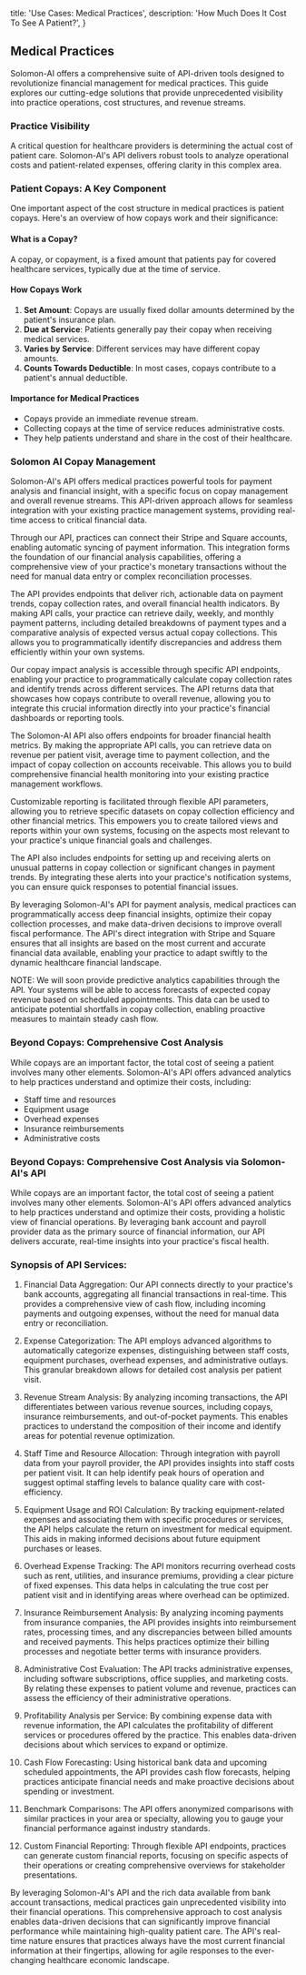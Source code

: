   title: 'Use Cases: Medical Practices',
  description: 'How Much Does It Cost To See A Patient?',
}

## Medical Practices

Solomon-AI offers a comprehensive suite of API-driven tools designed to revolutionize financial management for medical practices. This guide explores our cutting-edge solutions that provide unprecedented visibility into practice operations, cost structures, and revenue streams.

### Practice Visibility

A critical question for healthcare providers is determining the actual cost of patient care. Solomon-AI's API delivers robust tools to analyze operational costs and patient-related expenses, offering clarity in this complex area.

### Patient Copays: A Key Component

One important aspect of the cost structure in medical practices is patient copays. Here's an overview of how copays work and their significance:

#### What is a Copay?

A copay, or copayment, is a fixed amount that patients pay for covered healthcare services, typically due at the time of service.

#### How Copays Work

1. **Set Amount**: Copays are usually fixed dollar amounts determined by the patient's insurance plan.
2. **Due at Service**: Patients generally pay their copay when receiving medical services.
3. **Varies by Service**: Different services may have different copay amounts.
4. **Counts Towards Deductible**: In most cases, copays contribute to a patient's annual deductible.

#### Importance for Medical Practices

- Copays provide an immediate revenue stream.
- Collecting copays at the time of service reduces administrative costs.
- They help patients understand and share in the cost of their healthcare.

### Solomon AI Copay Management

Solomon-AI's API offers medical practices powerful tools for payment analysis and financial insight, with a specific focus on copay management and overall revenue streams. This API-driven approach allows for seamless integration with your existing practice management systems, providing real-time access to critical financial data.

Through our API, practices can connect their Stripe and Square accounts, enabling automatic syncing of payment information. This integration forms the foundation of our financial analysis capabilities, offering a comprehensive view of your practice's monetary transactions without the need for manual data entry or complex reconciliation processes.

The API provides endpoints that deliver rich, actionable data on payment trends, copay collection rates, and overall financial health indicators. By making API calls, your practice can retrieve daily, weekly, and monthly payment patterns, including detailed breakdowns of payment types and a comparative analysis of expected versus actual copay collections. This allows you to programmatically identify discrepancies and address them efficiently within your own systems.

Our copay impact analysis is accessible through specific API endpoints, enabling your practice to programmatically calculate copay collection rates and identify trends across different services. The API returns data that showcases how copays contribute to overall revenue, allowing you to integrate this crucial information directly into your practice's financial dashboards or reporting tools.

The Solomon-AI API also offers endpoints for broader financial health metrics. By making the appropriate API calls, you can retrieve data on revenue per patient visit, average time to payment collection, and the impact of copay collection on accounts receivable. This allows you to build comprehensive financial health monitoring into your existing practice management workflows.

Customizable reporting is facilitated through flexible API parameters, allowing you to retrieve specific datasets on copay collection efficiency and other financial metrics. This empowers you to create tailored views and reports within your own systems, focusing on the aspects most relevant to your practice's unique financial goals and challenges.

The API also includes endpoints for setting up and receiving alerts on unusual patterns in copay collection or significant changes in payment trends. By integrating these alerts into your practice's notification systems, you can ensure quick responses to potential financial issues.

By leveraging Solomon-AI's API for payment analysis, medical practices can programmatically access deep financial insights, optimize their copay collection processes, and make data-driven decisions to improve overall fiscal performance. The API's direct integration with Stripe and Square ensures that all insights are based on the most current and accurate financial data available, enabling your practice to adapt swiftly to the dynamic healthcare financial landscape.

NOTE: We will soon provide predictive analytics capabilities through the API. Your systems will be able to access forecasts of expected copay revenue based on scheduled appointments.
This data can be used to anticipate potential shortfalls in copay collection, enabling proactive measures to maintain steady cash flow.

### Beyond Copays: Comprehensive Cost Analysis

While copays are an important factor, the total cost of seeing a patient involves many other elements. Solomon-AI's API offers advanced analytics to help practices understand and optimize their costs, including:

- Staff time and resources
- Equipment usage
- Overhead expenses
- Insurance reimbursements
- Administrative costs

### Beyond Copays: Comprehensive Cost Analysis via Solomon-AI's API

While copays are an important factor, the total cost of seeing a patient involves many other elements. Solomon-AI's API offers advanced analytics to help practices understand and optimize their costs, providing a holistic view of financial operations. By leveraging bank account and payroll provider data as the primary source of financial information, our API delivers accurate, real-time insights into your practice's fiscal health.

### Synopsis of API Services:

1. Financial Data Aggregation:
   Our API connects directly to your practice's bank accounts, aggregating all financial transactions in real-time. This provides a comprehensive view of cash flow, including incoming payments and outgoing expenses, without the need for manual data entry or reconciliation.

2. Expense Categorization:
   The API employs advanced algorithms to automatically categorize expenses, distinguishing between staff costs, equipment purchases, overhead expenses, and administrative outlays. This granular breakdown allows for detailed cost analysis per patient visit.

3. Revenue Stream Analysis:
   By analyzing incoming transactions, the API differentiates between various revenue sources, including copays, insurance reimbursements, and out-of-pocket payments. This enables practices to understand the composition of their income and identify areas for potential revenue optimization.

4. Staff Time and Resource Allocation:
   Through integration with payroll data from your payroll provider, the API provides insights into staff costs per patient visit. It can help identify peak hours of operation and suggest optimal staffing levels to balance quality care with cost-efficiency.

5. Equipment Usage and ROI Calculation:
   By tracking equipment-related expenses and associating them with specific procedures or services, the API helps calculate the return on investment for medical equipment. This aids in making informed decisions about future equipment purchases or leases.

6. Overhead Expense Tracking:
   The API monitors recurring overhead costs such as rent, utilities, and insurance premiums, providing a clear picture of fixed expenses. This data helps in calculating the true cost per patient visit and in identifying areas where overhead can be optimized.

7. Insurance Reimbursement Analysis:
   By analyzing incoming payments from insurance companies, the API provides insights into reimbursement rates, processing times, and any discrepancies between billed amounts and received payments. This helps practices optimize their billing processes and negotiate better terms with insurance providers.

8. Administrative Cost Evaluation:
   The API tracks administrative expenses, including software subscriptions, office supplies, and marketing costs. By relating these expenses to patient volume and revenue, practices can assess the efficiency of their administrative operations.

9. Profitability Analysis per Service:
   By combining expense data with revenue information, the API calculates the profitability of different services or procedures offered by the practice. This enables data-driven decisions about which services to expand or optimize.

10. Cash Flow Forecasting:
    Using historical bank data and upcoming scheduled appointments, the API provides cash flow forecasts, helping practices anticipate financial needs and make proactive decisions about spending or investment.

11. Benchmark Comparisons:
    The API offers anonymized comparisons with similar practices in your area or specialty, allowing you to gauge your financial performance against industry standards.

12. Custom Financial Reporting:
    Through flexible API endpoints, practices can generate custom financial reports, focusing on specific aspects of their operations or creating comprehensive overviews for stakeholder presentations.

By leveraging Solomon-AI's API and the rich data available from bank account transactions, medical practices gain unprecedented visibility into their financial operations.
This comprehensive approach to cost analysis enables data-driven decisions that can significantly improve financial performance while maintaining high-quality patient care.
The API's real-time nature ensures that practices always have the most current financial information at their fingertips, allowing for agile responses to the ever-changing healthcare economic landscape.
